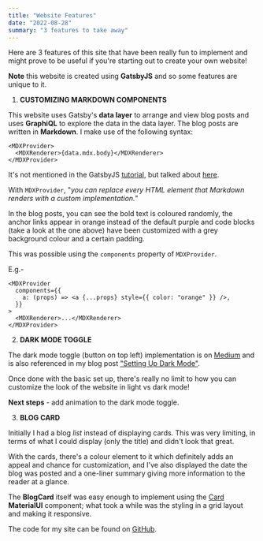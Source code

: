 ```yaml
---
title: "Website Features"
date: "2022-08-28"
summary: "3 features to take away"
---
```


Here are 3 features of this site that have been really fun to implement and might prove to be useful
if you're starting out to create your own website!

**Note** this website is created using **GatsbyJS** and so some features are unique to it.

1. **CUSTOMIZING MARKDOWN COMPONENTS**

This website uses Gatsby's **data layer** to arrange and view blog posts and uses **GraphiQL** to explore
the data in the data layer. The blog posts are written in **Markdown**.
I make use of the following syntax:

```
<MDXProvider>
  <MDXRenderer>{data.mdx.body}</MDXRenderer>
</MDXProvider>
```

It's not mentioned in the GatsbyJS [tutorial](https://www.gatsbyjs.com/docs/tutorial/), but talked about
[here](https://www.gatsbyjs.com/docs/how-to/routing/customizing-components/).

With `MDXProvider`, "_you can replace every HTML element that Markdown renders with a custom implementation._"

In the blog posts, you can see the bold text is coloured randomly, the anchor links appear in orange
instead of the default purple and code blocks (take a look at the one above) have been customized
with a grey background colour and a certain padding.

This was possible using the `components` property of `MDXProvider`.

E.g.-

```
<MDXProvider
  components={{
    a: (props) => <a {...props} style={{ color: "orange" }} />,
  }}
>
  <MDXRenderer>...</MDXRenderer>
</MDXProvider>
```

2. **DARK MODE TOGGLE**

The dark mode toggle (button on top left) implementation is on [Medium](https://medium.com/front-end-weekly/setting-up-dark-mode-on-my-personal-website-300eb28c2c5c)
and is also referenced in my blog post ["Setting Up Dark Mode"](https://shivangisareen.com/blog/setting-up-dark-mode).

Once done with the basic set up, there's really no limit to how you can customize the look of the website in light vs dark mode!

**Next steps** - add animation to the dark mode toggle.

3. **BLOG CARD**

Initially I had a blog _list_ instead of displaying cards. This was very limiting, in terms of what I could display (only the title) and
didn't look that great.

With the cards, there's a colour element to it which definitely adds an appeal and chance for customization, and I've also displayed
the date the blog was posted and a one-liner summary giving more information to the reader at a glance.

The **BlogCard** itself was easy enough to implement using the [Card](https://mui.com/material-ui/react-card/) **MaterialUI** component; what
took a while was the styling in a grid layout and making it responsive.

The code for my site can be found on [GitHub](https://github.com/shivangisareen/my-blog).

